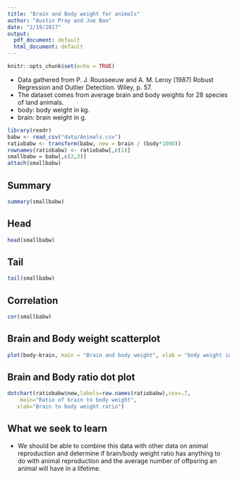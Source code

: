 ```yaml
---
title: "Brain and Body weight for animals"
author: "Austin Pray and Joe Bao"
date: "2/19/2017"
output:
  pdf_document: default
  html_document: default
---
```


```r
knitr::opts_chunk$set(echo = TRUE)
```

- Data gathered from P. J. Rousseeuw and A. M. Leroy (1987) Robust Regression and Outlier Detection. Wiley, p. 57.
- The dataset comes from average brain and body weights for 28 species of land animals.
- body: body weight in kg.
- brain: brain weight in g.

```r
library(readr)
babw <- read_csv("data/Animals.csv")
ratiobabw <- transform(babw, new = brain / (body*1000))
rownames(ratiobabw) <- ratiobabw[,c(1)]
smallbabw = babw[,c(2,3)]
attach(smallbabw)
```

## Summary

```r
summary(smallbabw)
```

## Head

```r
head(smallbabw)
```

## Tail

```r
tail(smallbabw)
```

## Correlation

```r
cor(smallbabw)
```

## Brain and Body weight scatterplot

```r
plot(body~brain, main = "Brain and body weight", xlab = "body weight in KG", ylab = "brain weight in g", data = smallbabw)
```

## Brain and Body ratio dot plot

```r
dotchart(ratiobabw$new,labels=row.names(ratiobabw),cex=.7,
  	main="Ratio of brain to body weight", 
   xlab="Brain to body weight ratio")
```

## What we seek to learn

- We should be able to combine this data with other data on animal reproduction and determine if brain/body weight ratio has anything to do with animal reproduction and the average number of offpsring an animal will have in a lifetime.